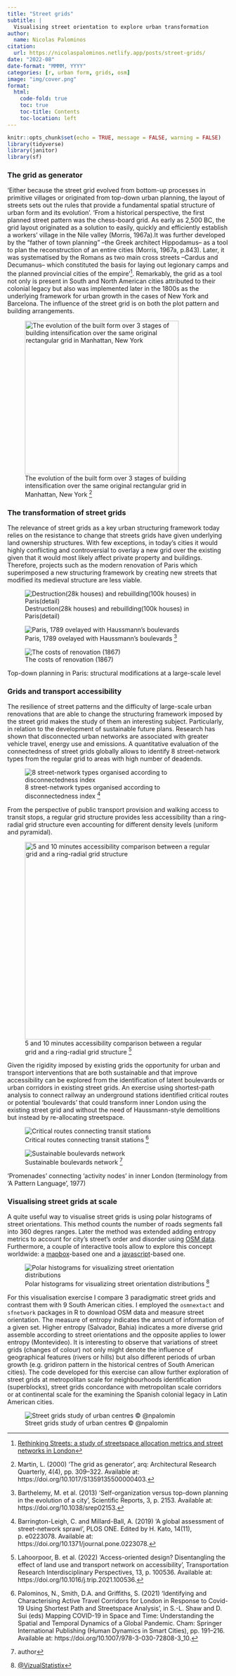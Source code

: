 ```yaml
---
title: "Street grids"
subtitle: |
  Visualising street orientation to explore urban transformation
author:
  name: Nicolas Palominos
citation:
  url: https://nicolaspalominos.netlify.app/posts/street-grids/
date: "2022-08"
date-format: "MMMM, YYYY"
categories: [r, urban form, grids, osm]
image: "img/cover.png"
format: 
  html:
    code-fold: true
    toc: true
    toc-title: Contents
    toc-location: left
---
```


<!--------------- post ----------------->

```r
knitr::opts_chunk$set(echo = TRUE, message = FALSE, warning = FALSE)
library(tidyverse)
library(janitor)
library(sf)
```

### The grid as generator
 
'Either because the street grid evolved from bottom-up processes in primitive villages or originated from top-down urban planning, the layout of streets sets out the rules that provide a fundamental spatial structure of urban form and its evolution'. 'From a historical perspective, the first planned street pattern was the chess-board grid. As early as 2,500 BC, the grid layout originated as a solution to easily, quickly and efficiently establish a workers' village in the Nile valley (Morris, 1967a).It was further developed by the "father of town planning" --the Greek architect Hippodamus-- as a tool to plan the reconstruction of an entire cities (Morris, 1967a, p.843). Later, it was systematised by the Romans as two main cross streets --Cardus and Decumanus-- which constituted the basis for laying out legionary camps and the planned provincial cities of the empire'[^1]. Remarkably, the grid as a tool not only is present in South and North American cities attributed to their colonial legacy but also was implemented later in the 1800s as the underlying framework for urban growth in the cases of New York and Barcelona. The influence of the street grid is on both the plot pattern and building arrangements.

:::{.fig-column layout-nrow=1 layout-valign="bottom"}

![The evolution of the built form over 3 stages of building intensification over the same original rectangular grid in Manhattan, New York [^2]](img/grid-ny.png){width=350px}

:::

[^1]: [Rethinking Streets: a study of streetspace allocation metrics and street networks in London](https://discovery.ucl.ac.uk/id/eprint/10127358/)

[^2]: Martin, L. (2000) ‘The grid as generator’, arq: Architectural Research Quarterly, 4(4), pp. 309–322. Available at: https://doi.org/10.1017/S1359135500000403.

### The transformation of street grids

The relevance of street grids as a key urban structuring framework today relies on the resistance to change that streets grids have given underlying land ownership structures. With few exceptions, in today's cities it would highly conflicting and controversial to overlay a new grid over the existing given that it would most likely affect private property and buildings. Therefore, projects such as the modern renovation of Paris which superimposed a new structuring framework by creating new streets that modified its medieval structure are less viable.

:::{.column-page-right #fig-paris layout-nrow=1 layout-valign="top"}
![Destruction(28k houses) and rebuillding(100k houses) in Paris(detail)](img/paris-h-1.png)

![Paris, 1789 ovelayed with Haussmann's boulevards [^3]](img/paris-h-2.png)

![The costs of renovation (1867)](img/paris-h-3.png)

Top-down planning in Paris: structural modifications at a large-scale level 
:::

[^3]: Barthelemy, M. et al. (2013) ‘Self-organization versus top-down planning in the evolution of a city’, Scientific Reports, 3, p. 2153. Available at: https://doi.org/10.1038/srep02153.

### Grids and transport accessibility

The resilience of street patterns and the difficulty of large-scale urban renovations that are able to change the structuring framework imposed by the street grid makes the study of them an interesting subject. Particularly, in relation to the development of sustainable future plans. Research has shown that disconnected urban networks are associated with greater vehicle travel, energy use and emissions. A quantitative evaluation of the connectedness of street grids globally allows to identify 8 street-network types from the regular grid to areas with high number of deadends.

:::{.fig-column layout-nrow=1 layout-valign="bottom"}

![8 street-network types organised according to disconnectedness index [^4]](img/types-8.png)

:::

[^4]: Barrington-Leigh, C. and Millard-Ball, A. (2019) ‘A global assessment of street-network sprawl’, PLOS ONE. Edited by H. Kato, 14(11), p. e0223078. Available at: https://doi.org/10.1371/journal.pone.0223078.

From the perspective of public transport provision and walking access to transit stops, a regular grid structure provides less accessibility than a ring-radial grid structure even accounting for different density levels (uniform and pyramidal).

:::{.fig-column layout-nrow=1 layout-valign="bottom"}

![5 and 10 minutes accessibility comparison between a regular grid and a ring-radial grid structure [^5]](img/grid-transit.png){width=450px}

:::

[^5]: Lahoorpoor, B. et al. (2022) ‘Access-oriented design? Disentangling the effect of land use and transport network on accessibility’, Transportation Research Interdisciplinary Perspectives, 13, p. 100536. Available at: https://doi.org/10.1016/j.trip.2021.100536.

Given the rigidity imposed by existing grids the opportunity for urban and transport interventions that are both sustainable and that improve accessibility can be explored from the identification of latent boulevards or urban corridors in  existing street grids. An exercise using shortest-path analysis to connect railway an underground stations identified critical routes or potential 'boulevards' that could transform inner London using the existing street grid and without the need of Haussmann-style demolitions but instead by re-allocating streetspace. 

:::{.column-page-right #fig-boul layout-nrow=1 layout-valign="top"}
![Critical routes connecting transit stations [^6]](img/boul-2.png)

![Sustainable boulevards network [^7]](img/boul-1.png)

'Promenades' connecting 'activity nodes' in inner London (terminology from 'A Pattern Language', 1977)
:::

[^6]: Palominos, N., Smith, D.A. and Griffiths, S. (2021) ‘Identifying and Characterising Active Travel Corridors for London in Response to Covid-19 Using Shortest Path and Streetspace Analysis’, in S.-L. Shaw and D. Sui (eds) Mapping COVID-19 in Space and Time: Understanding the Spatial and Temporal Dynamics of a Global Pandemic. Cham: Springer International Publishing (Human Dynamics in Smart Cities), pp. 191–216. Available at: https://doi.org/10.1007/978-3-030-72808-3_10.

[^7]: author

### Visualising street grids at scale

A quite useful way to visualise street grids is using polar histograms of street orientations. This method counts the number of roads segments fall into 360 degres ranges. Later the method was extended adding entropy metrics to account for city's street's order and disorder using [OSM data](https://link.springer.com/article/10.1007/s41109-019-0189-1). Furthermore, a couple of interactive tools allow to explore this concept worldwide: a [mapbox](https://mourner.github.io/road-orientation-map/#14.89/-33.46641/-70.63861)-based one and a [javascript](https://road.tiny-app.net/)-based one.

:::{.fig-column layout-nrow=1 layout-valign="bottom"}

![Polar histograms for visualizing street orientation distributions [^8]](img/polar.png)

:::

[^8]: [@VizualStatistix](https://vizual-statistix.tumblr.com/post/80468941142/unlike-like-emperor-kuzco-i-was-actually-born)

For this visualisation exercise I compare 3 paradigmatic street grids and contrast them with 9 South American cities. I employed the `osmnextact` and `sfnetwork` packages in R to download OSM data and measure street orientation. The measure of entropy indicates the amount of information of a given set. Higher entropy (Salvador, Bahia) indicates a more diverse grid assemble according to street orientations and the opposite applies to lower entropy (Montevideo). It is interesting to observe that variations of street grids (changes of colour) not only might denote the influence of geographical features (rivers or hills) but also different periods of urban growth (e.g. gridiron pattern in the historical centres of South American cities). The code developed for this exercise can allow further exploration of street grids at metropolitan scale for neighbourhoods identification (superblocks), street grids concordance with metropolitan scale corridors or at continental scale for the examining the Spanish colonial legacy in Latin American cities.

:::{.column-page-right layout-nrow=1 layout-valign="top"}

![Street grids study of urban centres © @npalomin](img/mosaic-12.jpeg)

:::



